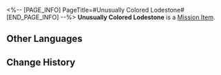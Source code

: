 <%-- [PAGE_INFO]
PageTitle=#Unusually Colored Lodestone#
[END_PAGE_INFO] --%>
{{Item Infobox
|id          = 140366
|image       = Item Unusually Colored Lodestone.png
|type        = Mission Item
|invCategory = Missions
|rarity      = 3
|effect      = 
|description = A lodestone dropped from an unknown source. Life hack: You can use a lodestone to move metal objects on the other side of a piece of cardboard.
}}
'''Unusually Colored Lodestone''' is a [[Mission Item]].

==Other Languages==
{{Other Languages
|en   = Unusually Colored Lodestone
|zhs  = 异色的磁铁石
|zht  = 異色的磁鐵石
|ja   = 珍しい色の磁鉄鉱
|ko   = 특이한 색의 자철석
|es   = Piedra magnética de color inusual
|fr   = Pierre aimantée de couleur étrange
|ru   = Магнитный камень необычного цвета
|th   = หินแม่เหล็กสีสันแปลกตา
|vi   = Đá Nam Châm Màu Sắc Kỳ Lạ
|de   = Ungewöhnlich gefärbter Magnetstein
|id   = Batu Magnet Berwarna Aneh
|pt   = Magnetita de Cor Estranha
}}

==Change History==
{{Change History|2.0}}